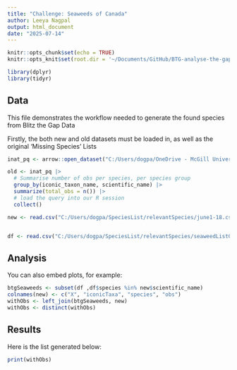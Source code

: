 ```yaml
---
title: "Challenge: Seaweeds of Canada"
author: Leeya Nagpal
output: html_document
date: "2025-07-14"
---
```


```r
knitr::opts_chunk$set(echo = TRUE)
knitr::opts_knit$set(root.dir = '~/Documents/GitHub/BTG-analyse-the-gap/')

library(dplyr) 
library(tidyr)
```

## Data

This file demonstrates the workflow needed to generate the found species from Blitz the Gap Data

Firstly, the both new and old datasets must be loaded in, as well as the original 'Missing Species' Lists
```r

inat_pq <- arrow::open_dataset("C:/Users/dogpa/OneDrive - McGill University/Laura's Lab_Group - inat-canada/iNat_non_sensitive_data_Jan2025.parquet")

old <- inat_pq |> 
  # Summarise number of obs per species, per species group
  group_by(iconic_taxon_name, scientific_name) |>
  summarize(total_obs = n()) |> 
  # load the query into our R session
  collect()

new <- read.csv("C:/Users/dogpa/SpeciesList/relevantSpecies/june1-18.csv")


df <- read.csv("C:/Users/dogpa/SpeciesList/relevantSpecies/seaweedListGBIF.csv")
```

## Analysis

You can also embed plots, for example:

```r
btgSeaweeds <- subset(df ,df$species %in% new$scientific_name)
colnames(new) <- c("X", "iconicTaxa", "species", "obs")
withObs <- left_join(btgSeaweeds, new)
withObs <- distinct(withObs)
```

## Results

Here is the list generated below:
```r
print(withObs)
```

